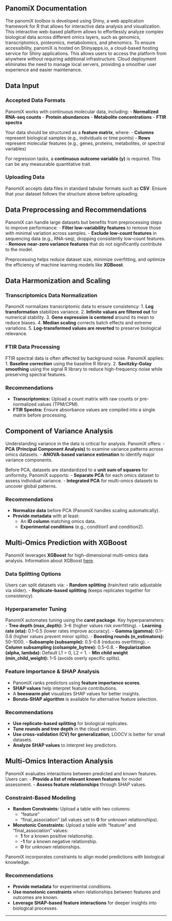 ## PanomiX Documentation
The panomiX toolbox is developed using Shiny, a web application framework for R that allows for interactive data analysis and visualization. This interactive web-based platform allows to effortlessly analyze complex biological data across different omics layers, such as genomics, transcriptomics, proteomics, metabolomics, and phenomics.
To ensure accessibility, panomiX is hosted on Shinyapps.io, a cloud-based hosting service for Shiny applications. This allows users to access the platform from anywhere without requiring additional infrastructure. Cloud deployment eliminates the need to manage local servers, providing a smoother user experience and easier maintenance.

## Data Input

### Accepted Data Formats
PanomiX works with continuous molecular data, including:
- **Normalized RNA-seq counts**
- **Protein abundances**
- **Metabolite concentrations**
- **FTIR spectra**

Your data should be structured as a **feature matrix**, where:
- **Columns** represent biological samples (e.g., individuals or time points)
- **Rows** represent molecular features (e.g., genes, proteins, metabolites, or spectral variables)

For regression tasks, a **continuous outcome variable (y)** is required. This can be any measurable quantitative trait.

### Uploading Data
PanomiX accepts data files in standard tabular formats such as **CSV**. Ensure that your dataset follows the structure above before uploading.

## Data Preprocessing and Recommendations
PanomiX can handle large datasets but benefits from preprocessing steps to improve performance:
- **Filter low-variability features** to remove those with minimal variation across samples.
- **Exclude low-count features** in sequencing data (e.g., RNA-seq), dropping consistently low-count features.
- **Remove near-zero variance features** that do not significantly contribute to the model.

Preprocessing helps reduce dataset size, minimize overfitting, and optimize the efficiency of machine learning models like **XGBoost**.

## Data Harmonization and Scaling

### Transcriptomics Data Normalization
PanomiX normalizes transcriptomic data to ensure consistency:
1. **Log transformation** stabilizes variance.
2. **Infinite values are filtered out** for numerical stability.
3. **Gene expression is centered** around its mean to reduce biases.
4. **Median scaling** corrects batch effects and extreme variations.
5. **Log-transformed values are reverted** to preserve biological relevance.

### FTIR Data Processing
FTIR spectral data is often affected by background noise. PanomiX applies:
1. **Baseline correction** using the baseline R library.
2. **Savitzky-Golay smoothing** using the signal R library to reduce high-frequency noise while preserving spectral features.

### Recommendations
- **Transcriptomics:** Upload a count matrix with raw counts or pre-normalized values (TPM/CPM).
- **FTIR Spectra:** Ensure absorbance values are compiled into a single matrix before processing.

## Component of Variance Analysis
Understanding variance in the data is critical for analysis. PanomiX offers:
- **PCA (Principal Component Analysis)** to examine variance patterns across omics datasets.
- **ANOVA-based variance estimation** to identify major variance components.

Before PCA, datasets are standardized to a **unit sum of squares** for uniformity. PanomiX supports:
- **Separate PCA** for each omics dataset to assess individual variance.
- **Integrated PCA** for multi-omics datasets to uncover global patterns.

### Recommendations
- **Normalize data** before PCA (PanomiX handles scaling automatically).
- **Provide metadata** with at least:
  - An **ID column** matching omics data.
  - **Experimental conditions** (e.g., condition1 and condition2).

## Multi-Omics Prediction with XGBoost
PanomiX leverages **XGBoost** for high-dimensional multi-omics data analysis. Information about XGBoost <a href="https://xgboost.readthedocs.io/en/latest//">here</a>.

### Data Splitting Options
Users can split datasets via:
- **Random splitting** (train/test ratio adjustable via slider).
- **Replicate-based splitting** (keeps replicates together for consistency).

### Hyperparameter Tuning
PanomiX automates tuning using the **caret package**. Key hyperparameters:
- **Tree depth (max_depth):** 3–6 (higher values risk overfitting).
- **Learning rate (eta):** 0.1–0.5 (lower rates improve accuracy).
- **Gamma (gamma):** 0.1–0.6 (higher values prevent minor splits).
- **Boosting rounds (n_estimators):** 50–1000.
- **Subsample (subsample):** 0.5–0.8 (reduces overfitting).
- **Column subsampling (colsample_bytree):** 0.5–0.8.
- **Regularization (alpha, lambda):** Default L1 = 0, L2 = 1.
- **Min child weight (min_child_weight):** 1–5 (avoids overly specific splits).

### Feature Importance & SHAP Analysis
- PanomiX ranks predictors using **feature importance scores**.
- **SHAP values** help interpret feature contributions.
- A **beeswarm plot** visualizes SHAP values for better insights.
- **Boruta-SHAP algorithm** is available for alternative feature selection.

### Recommendations
- **Use replicate-based splitting** for biological replicates.
- **Tune rounds and tree depth** in the cloud version.
- **Use cross-validation (CV) for generalization**; LOOCV is better for small datasets.
- **Analyze SHAP values** to interpret key predictors.

## Multi-Omics Interaction Analysis
PanomiX evaluates interactions between predicted and known features. Users can:
- **Provide a list of relevant known features** for model assessment.
- **Assess feature relationships** through SHAP values.

### Constraint-Based Modeling
- **Random Constraints:** Upload a table with two columns:
  - "feature"
  - "final_association" (all values set to **0** for unknown relationships).
- **Monotonic Constraints:** Upload a table with "feature" and "final_association" values:
  - **1** for a known positive relationship.
  - **-1** for a known negative relationship.
  - **0** for unknown relationships.

PanomiX incorporates constraints to align model predictions with biological knowledge.

### Recommendations
- **Provide metadata** for experimental conditions.
- **Use monotonic constraints** when relationships between features and outcomes are known.
- **Leverage SHAP-based feature interactions** for deeper insights into biological processes.

---


